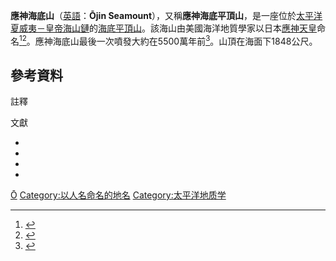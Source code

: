 '''應神海底山'''（[[英語|英語]]：'''Ōjin Seamount'''），又稱'''應神海底平頂山'''，是一座位於[[太平洋|太平洋]][[夏威夷－皇帝海山鏈|夏威夷－皇帝海山鏈]]的[[海底平頂山|海底平頂山]]。該海山由美國海洋地質學家{{link-en|羅伯特·迪茨|Robert S. Dietz}}以日本[[應神天皇|應神天皇]]命名<ref name="DSDPv55p848">{{harv|Clague|Dalrymple|Greene|Wald|1980|p=848}}</ref><ref>{{Cite web |url=http://www.jnpc.or.jp/communication/essay/e00022333/ |title=太平洋海底に隆起する天皇海山 |accessdate=2015-03-24 |archive-date=2015-04-02 |archive-url=https://web.archive.org/web/20150402234501/http://www.jnpc.or.jp/communication/essay/e00022333/ |dead-url=no }}</ref>。應神海底山最後一次噴發大約在5500萬年前<ref name="John Seach">{{harv|Seach|2014}}</ref>。山頂在海面下1848公尺。

==參考資料==
;註釋
{{reflist}}

;文獻
*{{cite web|url=http://www.volcanolive.com/ojin.html|title=Ōjin Seamount - John Seach|last=Seach|first=John|work=Volcanic database|publisher=Volcano Live.com|accessdate=2014-00-09|ref={{harvid|Seach|2014}}|archive-date=2016-03-03|archive-url=https://web.archive.org/web/20160303182742/http://www.volcanolive.com/ojin.html|dead-url=no}}
*{{cite journal|last1=Jackson|first1=Everett D.|last2=Koizumi|first2=Itaru|last3=Kirkpatrick|first3=R. James|last4=Avdeiko|first4=Gennady|last5=Clague|first5=David A.|last6=Dalrymple|first6=G. Brent|last7=Karpoff|first7=Anne-Marie|last8=McKenzie|first8=Judith|last9=Butt|first9=Arif|last10=Ling|first10=Hsin Yi|last11=Takayama|first11=Toshiaki|last12=Green|first12=H. Gary|last13=Morgan|first13=Jason|last14=Kono|first14=Masaru|date=1980|title=Site 430: Ōjin Seamount|journal=Deep Sea Drilling Project Initial Reports|volume=55|pages=45-76|url=http://deepseadrilling.org/55/volume/dsdp55_03.pdf|doi=10.2973/dsdp.proc.55.103.1980|access-date=2015-03-24|archive-date=2018-06-03|archive-url=https://web.archive.org/web/20180603122205/http://deepseadrilling.org/55/volume/dsdp55_03.pdf|dead-url=no}}
*{{cite journal|last1=Clague|first1=David A.|last2=Dalrymple|first2=G. Brent|last3=Greene|first3=H. Gary|last4=Wald|first4=Donna|last5=Kono|first5=Masaru|last6=Kroenke|first6=Loren W.|date=1980|title=Bathymetry of the Emperor Seamounts|journal=Deep Sea Drilling Project Initial Reports|volume=55|pages=845-849|url=http://deepseadrilling.org/55/volume/dsdp55_40.pdf|doi=10.2973/dsdp.proc.55.140.1980|ref={{harvid|Clague|Dalrymple|Greene|Wald|Kono|Kroenke|1980}}|access-date=2015-03-24|archive-date=2018-11-26|archive-url=https://web.archive.org/web/20181126135746/http://deepseadrilling.org/55/volume/dsdp55_40.pdf|dead-url=no}}
*{{cite journal|last1=Watts|first1=A. B.|last2=Ribe|first2=N. M.|date=December 10, 1984|url=http://www.earth.ox.ac.uk/~tony/watts/downloads/WattsRibe84.pdf|title=On Geoid Heights and Flexure of the Lithosphere at Seamounts|journal=Journal of Geophysical Research|volume=89|number=B13|pages=11152–11170|ref={{harvid|Watts|Ribe|1984}}|doi=10.1029/jb089ib13p11152|deadurl=yes|archiveurl=https://web.archive.org/web/20160314020251/https://www.earth.ox.ac.uk/~tony/watts/downloads/WattsRibe84.pdf|archivedate=2016年3月14日}}

{{Hawaiian volcanism}}

{{coord|38|15|N|171|00|E|region:US_type:mountain_source:kolossus-jawiki|display=title}}

[[Category:死火山|Ō]]
[[Category:以人名命名的地名|Category:以人名命名的地名]]
[[Category:太平洋地质学|Category:太平洋地质学]]
